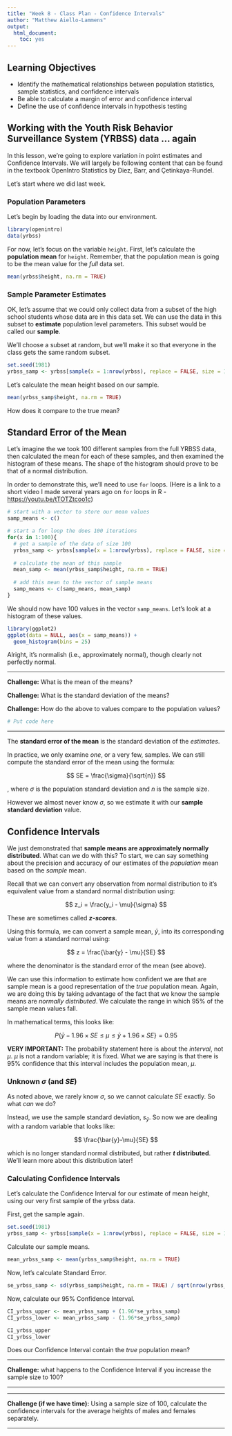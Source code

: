 ```yaml
---
title: "Week 8 - Class Plan - Confidence Intervals"
author: "Matthew Aiello-Lammens"
output:
  html_document:
    toc: yes
---
```


## Learning Objectives

* Identify the mathematical relationships between population statistics, sample statistics, and confidence intervals
* Be able to calculate a margin of error and confidence interval
* Define the use of confidence intervals in hypothesis testing

## Working with the Youth Risk Behavior Surveillance System (YRBSS) data ... again

In this lesson, we're going to explore variation in point estimates and Confidence Intervals.
We will largely be following content that can be found in the textbook OpenIntro Statistics by Diez, Barr, and Çetinkaya-Rundel.

Let's start where we did last week.

### Population Parameters

Let's begin by loading the data into our environment.

```r
library(openintro)
data(yrbss)
```

For now, let's focus on the variable `height`. 
First, let's calculate the **population mean** for `height`.
Remember, that the population mean is going to be the mean value for the *full* data set.

```r
mean(yrbss$height, na.rm = TRUE)
```


### Sample Parameter Estimates

OK, let's assume that we could only collect data from a subset of the high school students whose data are in this data set. 
We can use the data in this subset to **estimate** population level parameters.
This subset would be called our **sample**.

We'll choose a subset at random, but we'll make it so that everyone in the class gets the same random subset.

```r
set.seed(1981)
yrbss_samp <- yrbss[sample(x = 1:nrow(yrbss), replace = FALSE, size = 100), ]
```

Let's calculate the mean height based on our sample.

```r
mean(yrbss_samp$height, na.rm = TRUE)
```

How does it compare to the true mean?


## Standard Error of the Mean

Let's imagine the we took 100 different samples from the full YRBSS data, then calculated the mean for each of these samples, and then examined the histogram of these means.
The shape of the histogram should prove to be that of a normal distribution.

In order to demonstrate this, we'll need to use `for` loops. 
(Here is a link to a short video I made several years ago on `for` loops in R - [https://youtu.be/tTOTZtcoo1c](https://youtu.be/tTOTZtcoo1c))


```r
# start with a vector to store our mean values
samp_means <- c()

# start a for loop the does 100 iterations
for(x in 1:100){
  # get a sample of the data of size 100
  yrbss_samp <- yrbss[sample(x = 1:nrow(yrbss), replace = FALSE, size = 100), ]
  
  # calculate the mean of this sample
  mean_samp <- mean(yrbss_samp$height, na.rm = TRUE)
  
  # add this mean to the vector of sample means
  samp_means <- c(samp_means, mean_samp)
}

```

We should now have 100 values in the vector `samp_means`. 
Let's look at a histogram of these values.

```r
library(ggplot2)
ggplot(data = NULL, aes(x = samp_means)) +
  geom_histogram(bins = 25)
```


Alright, it's normalish (i.e., approximately normal), though clearly not perfectly normal.

***

**Challenge:** What is the mean of the means?

**Challenge:** What is the standard deviation of the means?

**Challenge:** How do the above to values compare to the population values?

```r
# Put code here

```

***

The **standard error of the mean** is the standard deviation of the *estimates*. 


In practice, we only examine *one*, or a very few, samples. We can still compute the standard error of the mean using the formula:

$$
SE = \frac{\sigma}{\sqrt{n}}
$$


, where $\sigma$ is the population standard deviation and $n$ is the sample size.

However we almost never know $\sigma$, so we estimate it with our **sample standard deviation** value.

## Confidence Intervals

We just demonstrated that **sample means are approximately normally distributed**. 
What can we do with this?
To start, we can say something about the precision and accuracy of our estimates of the *population* mean based on the *sample* mean.

Recall that we can convert any observation from normal distribution to it's equivalent value from a standard normal distribution using:

$$
z_i = \frac{y_i - \mu}{\sigma}
$$

These are sometimes called ***z-scores***.

Using this formula, we can convert a sample mean, $\bar{y}$, into its corresponding value from a standard normal using:

$$
z = \frac{\bar{y} - \mu}{SE}
$$

where the denominator is the standard error of the mean (see above). 

We can use this information to estimate how confident we are that are sample mean is a good representation of the *true* population mean.
Again, we are doing this by taking advantage of the fact that we know the sample means are *normally distributed*.
We calculate the range in which 95% of the sample mean values fall.

In mathematical terms, this looks like:

$$
P\{\bar{y} - 1.96 \times SE \leq \mu \leq \bar{y} + 1.96 \times  SE \} = 0.95
$$

**VERY IMPORTANT:** The probability statement here is about the *interval*, not $\mu$. 
$\mu$ is not a random variable; it is fixed.
What we are saying is that there is 95% confidence that this interval includes the population mean, $\mu$.



### Unknown $\sigma$ (and $SE$)

As noted above, we rarely know $\sigma$, so we cannot calculate $SE$ exactly. 
So what *can* we do?

Instead, we use the sample standard deviation, $s_{\bar{y}}$. 
So now we are dealing with a random variable that looks like: 

$$
\frac{\bar{y}-\mu}{SE}
$$

which is no longer standard normal distributed, but rather ***t* distributed**.
We'll learn more about this distribution later!

### Calculating Confidence Intervals

Let's calculate the Confidence Interval for our estimate of mean height, using our very first sample of the yrbss data.

First, get the sample again.

```r
set.seed(1981)
yrbss_samp <- yrbss[sample(x = 1:nrow(yrbss), replace = FALSE, size = 10), ]
```

Calculate our sample means.

```r
mean_yrbss_samp <- mean(yrbss_samp$height, na.rm = TRUE)
```


Now, let's calculate Standard Error.

```r
se_yrbss_samp <- sd(yrbss_samp$height, na.rm = TRUE) / sqrt(nrow(yrbss_samp))
```

Now, calculate our 95% Confidence Interval.

```r
CI_yrbss_upper <- mean_yrbss_samp + (1.96*se_yrbss_samp)
CI_yrbss_lower <- mean_yrbss_samp - (1.96*se_yrbss_samp)

CI_yrbss_upper
CI_yrbss_lower
```

Does our Confidence Interval contain the *true* population mean?

***

**Challenge:** what happens to the Confidence Interval if you increase the sample size to 100?

***

***

**Challenge (if we have time):** Using a sample size of 100, calculate the confidence intervals for the average heights of males and females separately. 

***

